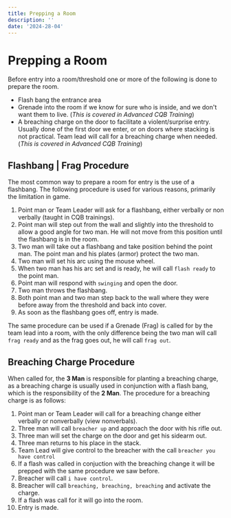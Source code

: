 ```yaml
---
title: Prepping a Room
description: ''
date: '2024-28-04'
---
```


# Prepping a Room

Before entry into a room/threshold one or more of the following is done to prepare the room.

- Flash bang the entrance area
- Grenade into the room if we know for sure who is inside, and we don't want them to live. (_This is covered in Advanced CQB Training_)
- A breaching charge on the door to facilitate a violent/surprise entry. Usually done of the first door we enter, or on doors where stacking is not practical. Team lead will call for a breaching charge when needed. (_This is covered in Advanced CQB Training_)

## Flashbang | Frag Procedure

The most common way to prepare a room for entry is the use of a flashbang. The following procedure is used for various reasons, primarily the limitation in game.

1. Point man or Team Leader will ask for a flashbang, either verbally or non verbally (taught in CQB trainings).
2. Point man will step out from the wall and slightly into the threshold to allow a good angle for two man. He will not move from this position until the flashbang is in the room.
3. Two man will take out a flashbang and take position behind the point man. The point man and his plates (armor) protect the two man.
4. Two man will set his arc using the mouse wheel.
5. When two man has his arc set and is ready, he will call `flash ready` to the point man.
6. Point man will respond with `swinging` and open the door.
7. Two man throws the flashbang.
8. Both point man and two man step back to the wall where they were before away from the threshold and back into cover.
9. As soon as the flashbang goes off, entry is made.

The same procedure can be used if a Grenade (Frag) is called for by the team lead into a room, with the only difference being the two man will call `frag ready` and as the frag goes out, he will call `frag out`.

## Breaching Charge Procedure

When called for, the **3 Man** is responsible for planting a breaching charge, as a breaching charge is usually used in conjunction with a flash bang, which is the responsibility of the **2 Man**. The procedure for a breaching charge is as follows:

1. Point man or Team Leader will call for a breaching change either verbally or nonverbally (view nonverbals).
2. Three man will call `breacher up` and approach the door with his rifle out.
3. Three man will set the charge on the door and get his sidearm out.
4. Three man returns to his place in the stack.
5. Team Lead will give control to the breacher with the call `breacher you have control`
6. If a flash was called in conjuction with the breaching change it will be prepped with the same procedure we saw before.
7. Breacher will call `i have control`.
8. Breacher will call `breaching, breaching, breaching` and activate the charge.
9. If a flash was call for it will go into the room.
10. Entry is made.

